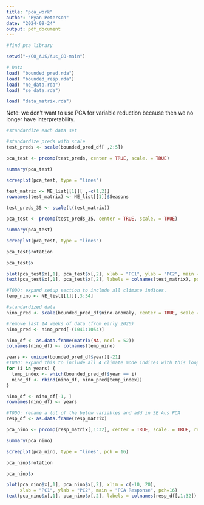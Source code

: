 ---
title: "pca_work"
author: "Ryan Peterson"
date: "2024-09-24"
output: pdf_document
---

```{r library}
#find pca library
```


```{r data_import}
setwd("~/CO_AUS/Aus_CO-main")

# Data
load( "bounded_pred.rda")
load( "bounded_resp.rda")
load( "ne_data.rda")
load( "se_data.rda")

load( "data_matrix.rda")
```


Note: we don't want to use PCA for variable reduction because then we no longer have interpretability. 


```{r standardize_Te}
#standardize each data set

#standardize preds with scale
test_preds <- scale(bounded_pred_df[ ,2:5])

pca_test <- prcomp(test_preds, center = TRUE, scale. = TRUE)

summary(pca_test)

screeplot(pca_test, type = "lines")
```



```{r weekly_model_test}
test_matrix <- NE_list[[1]][ ,-c(1,2)]
rownames(test_matrix) <- NE_list[[1]]$Seasons

test_preds_35 <- scale(t(test_matrix))

pca_test <- prcomp(test_preds_35, center = TRUE, scale. = TRUE)

summary(pca_test)

screeplot(pca_test, type = "lines")

pca_test$rotation

pca_test$x

plot(pca_test$x[,1], pca_test$x[,2], xlab = "PC1", ylab = "PC2", main = "PCA")
text(pca_test$x[,1], pca_test$x[,2], labels = colnames(test_matrix), pos = 4)
```


```{r pca_preds}
#TODO: expand setup section to include all climate indices.
temp_nino <- NE_list[[1]][,3:54]

#standardized data
nino_pred <- scale(bounded_pred_df$nino.anomaly, center = TRUE, scale = TRUE)

#remove last 14 weeks of data (from early 2020)
nino_pred <- nino_pred[-(1041:1054)]

nino_df <- as.data.frame(matrix(NA, ncol = 52))
colnames(nino_df) <- colnames(temp_nino)

years <- unique(bounded_pred_df$year)[-21]
#TODO: expand this to include all 4 climate mode indices with this loop.
for (i in years) {
  temp_index <- which(bounded_pred_df$year == i)
  nino_df <- rbind(nino_df, nino_pred[temp_index])
}

nino_df <- nino_df[-1, ]
rownames(nino_df) <- years
```

```{r pca_check}
#TODO: rename a lot of the below variables and add in SE Aus PCA
resp_df <- as.data.frame(resp_matrix)

pca_nino <- prcomp(resp_matrix[,1:32], center = TRUE, scale. = TRUE, retx = TRUE)

summary(pca_nino)

screeplot(pca_nino, type = "lines", pch = 16)

pca_nino$rotation

pca_nino$x

plot(pca_nino$x[,1], pca_nino$x[,2], xlim = c(-10, 20),
     xlab = "PC1", ylab = "PC2", main = "PCA Response", pch=16)
text(pca_nino$x[,1], pca_nino$x[,2], labels = colnames(resp_df[,1:32]), pos = 4)
```

